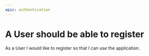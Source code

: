```yaml
---
epic: authentication
---
```

# A User should be able to register

As a User I would like to register so that I can use the application.
